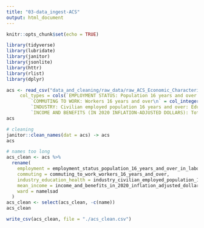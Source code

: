 ```yaml
---
title: "03-data_ingest-ACS"
output: html_document
---
```


```r
knitr::opts_chunk$set(echo = TRUE)
```

```r
library(tidyverse)
library(lubridate)
library(janitor)
library(jsonlite)
library(httr)
library(rlist)
library(dplyr)
```

```r
acs <- read_csv("data_and_cleaning/raw_data/raw_ACS_Economic_Characteristics_DC_Ward.csv", 
     col_types = cols(`EMPLOYMENT STATUS: Population 16 years and over: In Labor Force` = col_integer(), 
         `COMMUTING TO WORK: Workers 16 years and over\n` = col_integer(), 
         `INDUSTRY: Civilian employed population 16 years and over: Educational services, and health care and social assistance\n` = col_integer(), 
         `INCOME AND BENEFITS (IN 2020 INFLATION-ADJUSTED DOLLARS): Total households: With earnings: Mean earnings (dollars)\n` = col_integer()))
acs
```

```r
# cleaning
janitor::clean_names(dat = acs) -> acs
acs
```
```r
# names too long
acs_clean <- acs %>%
  rename(
    employment = employment_status_population_16_years_and_over_in_labor_force,
    commuting = commuting_to_work_workers_16_years_and_over,
    industry_education_health = industry_civilian_employed_population_16_years_and_over_educational_services_and_health_care_and_social_assistance,
    mean_income = income_and_benefits_in_2020_inflation_adjusted_dollars_total_households_with_earnings_mean_earnings_dollars,
    ward = namelsad
  ) 
acs_clean <- select(acs_clean, -c(name))
acs_clean
```

```r
write_csv(acs_clean, file = "./acs_clean.csv")
```
